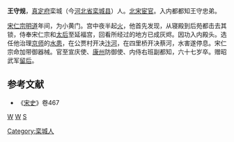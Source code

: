 '''王守规'''，[[真定府|真定府]]栾城（今[[河北省|河北省]][[栾城县|栾城县]]）人。[[北宋|北宋]][[宦官|宦官]]。入内都都知王守忠弟。

[[宋仁宗|宋仁宗]][[明道_(北宋)|明道]]年间，为小黄门。宫中夜半起[[火|火]]，他首先发现，从寝殿到后苑都击去其锁，侍奉宋仁宗和[[太后|太后]]至延福宫，回看所经过的地方已成灰烬。因功入内殿头。选任他治理[[京师|京师]]的[[水患|水患]]，在公贾村开决[[汴河|汴河]]，在四里桥开决蔡河，水害遂停息。宋仁宗命加带御器械。官至宣庆使、[[康州|康州]]防御使、内侍右班副都知，六十七岁卒。赠昭武军[[留后|留后]]。
==参考文献==
*《[[宋史|宋史]]》卷467
[[分类:宋朝宦官|W]]
[[分类:北宋政治人物|W]]
[[分类:王姓|S]]
[[Category:栾城人|Category:栾城人]]